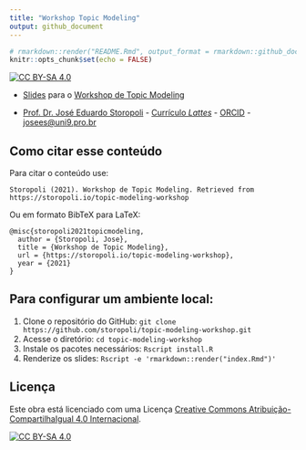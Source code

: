 ```yaml
---
title: "Workshop Topic Modeling"
output: github_document
---
```


```r
# rmarkdown::render("README.Rmd", output_format = rmarkdown::github_document())
knitr::opts_chunk$set(echo = FALSE)
```

[![CC BY-SA 4.0][cc-by-sa-shield]][cc-by-sa]

* [Slides](https://storopoli.io/topic-modeling-workshop) para o [Workshop de Topic Modeling](https://github.com/storopoli/topic-modeling-workshop)

* [Prof. Dr. José Eduardo Storopoli](https://storopoli.io) - [Currículo *Lattes*](http://lattes.cnpq.br/2281909649311607) - [ORCID](https://orcid.org/0000-0002-0559-5176) - [josees@uni9.pro.br](mailto:josees@uni9.pro.br)

## Como citar esse conteúdo

Para citar o conteúdo use:

```
Storopoli (2021). Workshop de Topic Modeling. Retrieved from https://storopoli.io/topic-modeling-workshop
```

Ou em formato BibTeX para LaTeX:

```
@misc{storopoli2021topicmodeling,
  author = {Storopoli, Jose},
  title = {Workshop de Topic Modeling},
  url = {https://storopoli.io/topic-modeling-workshop},
  year = {2021}
}
```

## Para configurar um ambiente local:

1. Clone o repositório do GitHub: `git clone https://github.com/storopoli/topic-modeling-workshop.git`
2. Acesse o diretório: `cd topic-modeling-workshop`
3. Instale os pacotes necessários: `Rscript install.R`
4. Renderize os slides: `Rscript -e 'rmarkdown::render("index.Rmd")'`

## Licença

Este obra está licenciado com uma Licença
[Creative Commons Atribuição-CompartilhaIgual 4.0 Internacional][cc-by-sa].

[![CC BY-SA 4.0][cc-by-sa-image]][cc-by-sa]

[cc-by-sa]: http://creativecommons.org/licenses/by-sa/4.0/
[cc-by-sa-image]: https://licensebuttons.net/l/by-sa/4.0/88x31.png
[cc-by-sa-shield]: https://img.shields.io/badge/License-CC%20BY--SA%204.0-lightgrey.svg
